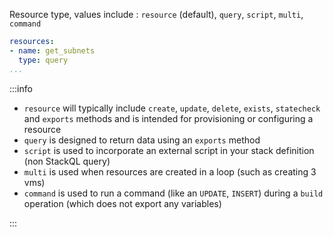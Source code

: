 
<LeftAlignedTable type="string" required={false} />

Resource type, values include : `resource` (default), `query`, `script`, `multi`, `command`

<File name='stackql_manifest.yml'>

```yaml {3}
resources:
- name: get_subnets
  type: query
...
```

</File>

:::info

- `resource` will typically include `create`, `update`, `delete`, `exists`, `statecheck` and `exports` methods and is intended for provisioning or configuring a resource  
- `query` is designed to return data using an `exports` method
- `script` is used to incorporate an external script in your stack definition (non StackQL query)
- `multi` is used when resources are created in a loop (such as creating 3 vms)
- `command` is used to run a command (like an `UPDATE`, `INSERT`) during a `build` operation (which does not export any variables)

:::